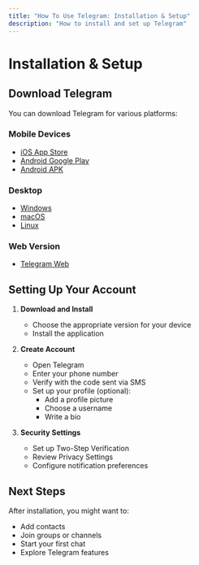 ```yaml
---
title: "How To Use Telegram: Installation & Setup"
description: "How to install and set up Telegram"
---
```


# Installation & Setup

## Download Telegram

You can download Telegram for various platforms:

### Mobile Devices
- [iOS App Store](https://apps.apple.com/app/telegram-messenger/id686449807)
- [Android Google Play](https://play.google.com/store/apps/details?id=org.telegram.messenger)
- [Android APK](https://telegram.org/android)

### Desktop
- [Windows](https://desktop.telegram.org/windows)
- [macOS](https://macos.telegram.org/)
- [Linux](https://desktop.telegram.org/linux)

### Web Version
- [Telegram Web](https://web.telegram.org/)

## Setting Up Your Account

1. **Download and Install**
   - Choose the appropriate version for your device
   - Install the application

2. **Create Account**
   - Open Telegram
   - Enter your phone number
   - Verify with the code sent via SMS
   - Set up your profile (optional):
     - Add a profile picture
     - Choose a username
     - Write a bio

3. **Security Settings**
   - Set up Two-Step Verification
   - Review Privacy Settings
   - Configure notification preferences

## Next Steps

After installation, you might want to:
- Add contacts
- Join groups or channels
- Start your first chat
- Explore Telegram features
